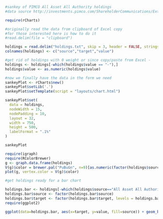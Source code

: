 ```r
#sankey of PIMCO All Asset All Authority holdings
#data source http://investments.pimco.com/ShareholderCommunications/External%20Documents/PIMCO%20Bond%20Stats.xls

require(rCharts)

#originally read the data from clipboard of Excel copy
#for those interested here is how to do it
#read.delim(file = "clipboard")

holdings = read.delim("holdings.txt", skip = 3, header = FALSE, stringsAsFactors = FALSE)
colnames(holdings) <- c("source","target","value")

#get rid of holdings with 0 weight or since copy/paste from Excel -
holdings <- holdings[-which(holdings$value == "-"),]
holdings$value <- as.numeric(holdings$value)

#now we finally have the data in the form we need
sankeyPlot <- rCharts$new()
sankeyPlot$setLib('.')
sankeyPlot$setTemplate(script = "layouts/chart.html")

sankeyPlot$set(
  data = holdings,
  nodeWidth = 15,
  nodePadding = 10,
  layout = 32,
  width = 750,
  height = 500,
  labelFormat = ".1%"
)

sankeyPlot
```
```r
require(igraph)
require(RColorBrewer)
g <- graph.data.frame(holdings)
V(g)$color = brewer.pal("PuBuGn", n=9)[as.numeric(factor(holdings$source))]
plot(g, vertex.color = V(g)$color)
```

```r
#get holdings ready for a bar chart

holdings.bar <- holdings[-which(holdings$source=="All Asset All Authority"),]
holdings.bar$source <- factor(holdings.bar$source)
holdings.bar$target <- factor(holdings.bar$target, levels = holdings.bar$target, ordered = TRUE)
require(ggplot2)

ggplot(data=holdings.bar, aes(x=target, y=value, fill=source)) + geom_bar(stat="identity", position=position_dodge()) + coord_flip()

```